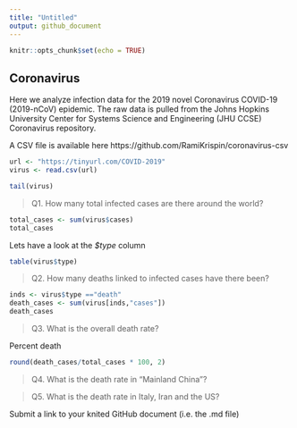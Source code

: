 ```yaml
---
title: "Untitled"
output: github_document
---
```


```r
knitr::opts_chunk$set(echo = TRUE)
```

## Coronavirus

Here we analyze infection data for the 2019 novel Coronavirus COVID-19 (2019-nCoV) epidemic. The raw data is pulled from the Johns Hopkins University Center for Systems Science and Engineering (JHU CCSE) Coronavirus repository.

A CSV file is available here https://github.com/RamiKrispin/coronavirus-csv


```r
url <- "https://tinyurl.com/COVID-2019"
virus <- read.csv(url)

tail(virus)
```


> Q1. How many total infected cases are there around the world?

```r
total_cases <- sum(virus$cases)
total_cases
```

Lets have a look at the *$type* column

```r
table(virus$type)
```

> Q2. How many deaths linked to infected cases have there been?

```r
inds <- virus$type =="death"
death_cases <- sum(virus[inds,"cases"])
death_cases
```


> Q3. What is the overall death rate?

Percent death

```r
round(death_cases/total_cases * 100, 2)
```





> Q4. What is the death rate in "Mainland China"?

> Q5. What is the death rate in Italy, Iran and the US?

Submit a link to your knited GitHub document (i.e. the .md file)

